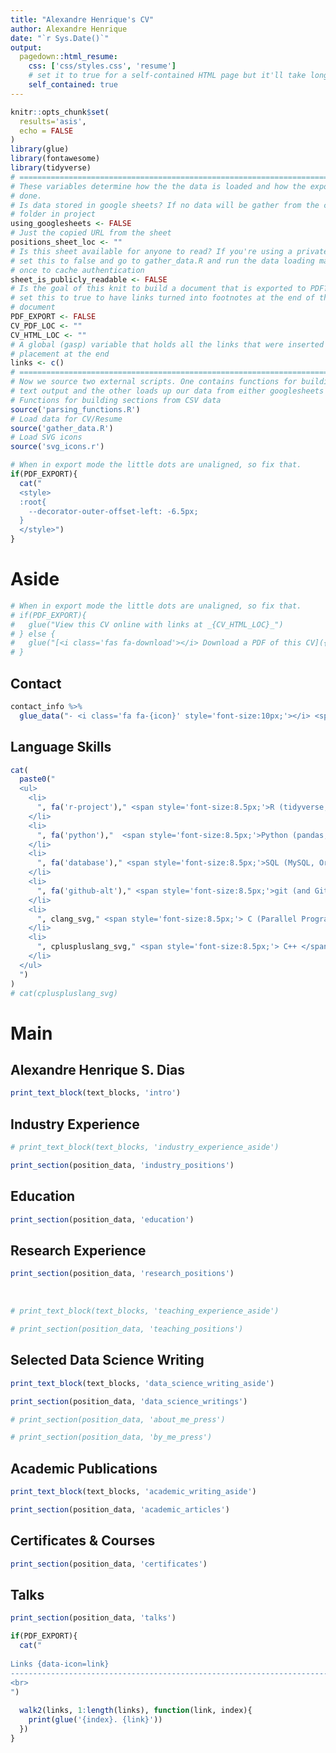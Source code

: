 ```yaml
---
title: "Alexandre Henrique's CV"
author: Alexandre Henrique
date: "`r Sys.Date()`"
output:
  pagedown::html_resume:
    css: ['css/styles.css', 'resume']
    # set it to true for a self-contained HTML page but it'll take longer to render
    self_contained: true
---
```


```r
knitr::opts_chunk$set(
  results='asis', 
  echo = FALSE
)
library(glue)
library(fontawesome)
library(tidyverse)
# ======================================================================
# These variables determine how the the data is loaded and how the exports are
# done.
# Is data stored in google sheets? If no data will be gather from the csvs/
# folder in project
using_googlesheets <- FALSE
# Just the copied URL from the sheet
positions_sheet_loc <- ""
# Is this sheet available for anyone to read? If you're using a private sheet
# set this to false and go to gather_data.R and run the data loading manually
# once to cache authentication
sheet_is_publicly_readable <- FALSE
# Is the goal of this knit to build a document that is exported to PDF? If so
# set this to true to have links turned into footnotes at the end of the
# document
PDF_EXPORT <- FALSE
CV_PDF_LOC <- ""
CV_HTML_LOC <- ""
# A global (gasp) variable that holds all the links that were inserted for
# placement at the end
links <- c()
# ======================================================================
# Now we source two external scripts. One contains functions for building the
# text output and the other loads up our data from either googlesheets or csvs
# Functions for building sections from CSV data
source('parsing_functions.R') 
# Load data for CV/Resume
source('gather_data.R')
# Load SVG icons
source('svg_icons.r')
```



```r
# When in export mode the little dots are unaligned, so fix that. 
if(PDF_EXPORT){
  cat("
  <style>
  :root{
    --decorator-outer-offset-left: -6.5px;
  }
  </style>")
}
```


Aside
================================================================================

<!-- ![logo](logo.png){width=100%} -->

```r
# When in export mode the little dots are unaligned, so fix that. 
# if(PDF_EXPORT){
#   glue("View this CV online with links at _{CV_HTML_LOC}_")
# } else {
#   glue("[<i class='fas fa-download'></i> Download a PDF of this CV]({CV_PDF_LOC})")
# }
```

Contact {#contact}
--------------------------------------------------------------------------------

```r
contact_info %>% 
  glue_data("- <i class='fa fa-{icon}' style='font-size:10px;'></i> <span style='font-size:8.5px;'>{contact}</span>")
```


Language Skills {#skills}
--------------------------------------------------------------------------------
```r
cat(
  paste0("
  <ul>
    <li>
      ", fa('r-project')," <span style='font-size:8.5px;'>R (tidyverse, base R, package development)</span>
    </li>
    <li>
      ", fa('python'),"  <span style='font-size:8.5px;'>Python (pandas, numpy, matplotlib, seaborn, statsmodels, scikit-Learn)</span>
    </li>
    <li>
      ", fa('database')," <span style='font-size:8.5px;'>SQL (MySQL, Oracle)</span>
    </li>
    <li>
      ", fa('github-alt')," <span style='font-size:8.5px;'>git (and GitHub)</span>
    </li>
    <li>
      ", clang_svg," <span style='font-size:8.5px;'> C (Parallel Programming with OpenMP, pthreads and MPI)</span>
    </li>
    <li>
      ", cpluspluslang_svg," <span style='font-size:8.5px;'> C++ </span>
    </li>
  </ul>
  ")
)
# cat(cpluspluslang_svg)

```


<!-- Disclaimer {#disclaimer} -->
<!-- -------------------------------------------------------------------------------- -->

<!-- Made with the R package [**pagedown**](https://github.com/rstudio/pagedown).  -->

<!-- The source code is available at [github.com/nstrayer/cv](https://github.com/nstrayer/cv). -->

<!-- Last updated on `r Sys.Date()`. -->



Main
================================================================================

Alexandre Henrique S. Dias {#title}
--------------------------------------------------------------------------------

```r
print_text_block(text_blocks, 'intro')
```

Industry Experience {data-icon=suitcase}
--------------------------------------------------------------------------------

<!-- ::: aside -->
```r
# print_text_block(text_blocks, 'industry_experience_aside')
```
<!-- ::: -->

```r
print_section(position_data, 'industry_positions')
```


Education {data-icon=graduation-cap data-concise=true}
--------------------------------------------------------------------------------

```r
print_section(position_data, 'education')
```


Research Experience {data-icon=laptop}
--------------------------------------------------------------------------------

```r
print_section(position_data, 'research_positions')
```


<!-- These breaks just force a new page so section doesnt get cut off -->
<br>
<!-- <br> -->
<!-- <br> -->

<!-- Teaching Experience {data-icon=chalkboard-teacher} -->
<!-- -------------------------------------------------------------------------------- -->

<!-- ::: aside -->
```r
# print_text_block(text_blocks, 'teaching_experience_aside')
```
<!-- ::: -->

```r
# print_section(position_data, 'teaching_positions')
```


Selected Data Science Writing {data-icon=chart-line}
--------------------------------------------------------------------------------

::: aside
```r
print_text_block(text_blocks, 'data_science_writing_aside')
```
:::

```r
print_section(position_data, 'data_science_writings')
```


<!-- Selected Press (About)  {data-icon=newspaper} -->
<!-- -------------------------------------------------------------------------------- -->

```r
# print_section(position_data, 'about_me_press')
```


<!-- <br> -->
<!-- <br> -->


<!-- Selected Press (By)  {data-icon=newspaper} -->
<!-- -------------------------------------------------------------------------------- -->

```r
# print_section(position_data, 'by_me_press')
```

Academic Publications {data-icon=book}
--------------------------------------------------------------------------------

::: aside
```r
print_text_block(text_blocks, 'academic_writing_aside')
```
:::

```r
print_section(position_data, 'academic_articles')
```

Certificates & Courses {data-icon=certificate}
--------------------------------------------------------------------------------

```r
print_section(position_data, 'certificates')
```

Talks {data-icon=chalkboard-teacher}
--------------------------------------------------------------------------------

```r
print_section(position_data, 'talks')
```

```r
if(PDF_EXPORT){
  cat("
  
Links {data-icon=link}
--------------------------------------------------------------------------------
<br>
")
  
  walk2(links, 1:length(links), function(link, index){
    print(glue('{index}. {link}'))
  })
}
```